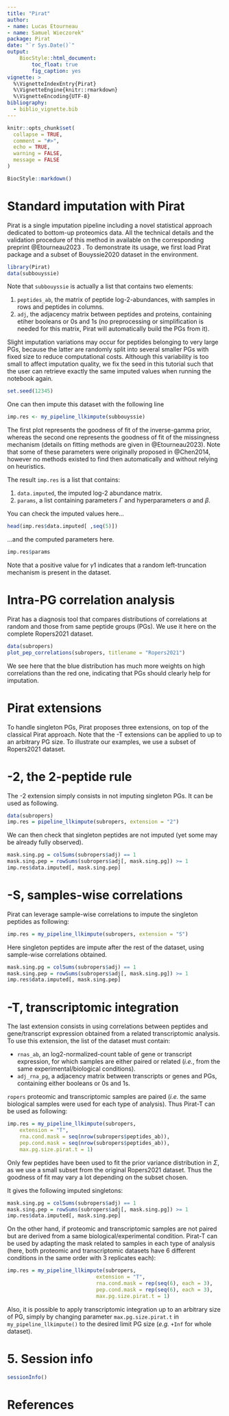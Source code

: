 ```yaml
---
title: "Pirat"
author: 
- name: Lucas Etourneau
- name: Samuel Wieczorek"
package: Pirat
date: "`r Sys.Date()`"
output:
    BiocStyle::html_document:
        toc_float: true
        fig_caption: yes
vignette: >
  %\VignetteIndexEntry{Pirat}
  %\VignetteEngine{knitr::rmarkdown}
  %\VignetteEncoding{UTF-8}
bibliography:
  - biblio_vignette.bib
---
```


```r
knitr::opts_chunk$set(
  collapse = TRUE,
  comment = "#>",
  echo = TRUE,
  warning = FALSE,
  message = FALSE
)
```


```r
BiocStyle::markdown()
```



# Standard imputation with Pirat

Pirat is a single imputation pipeline including a novel statistical approach 
dedicated to bottom-up proteomics data. All the technical details and the 
validation procedure of this method in available on the corresponding 
preprint @Etourneau2023 .
To demonstrate its usage, we first load Pirat package and a subset of 
Bouyssie2020 dataset in the environment.

```r
library(Pirat)
data(subbouyssie)
```

Note that `subbouyssie` is actually a list that contains two elements:

1. `peptides_ab`, the matrix of peptide log-2-abundances, with samples in rows 
and peptides in columns.
2. `adj`, the adjacency matrix between peptides and proteins, containing etiher 
booleans or 0s and 1s (no preprocessing or simplification is needed for this 
matrix, Pirat will automatically build the PGs from it).

Slight imputation variations may occur for peptides belonging to very large 
PGs, because the latter are randomly split into several smaller PGs with fixed 
size to reduce computational costs. Although this variability is too small to 
affect imputation quality, we fix the seed in this tutorial such that the user 
can retrieve exactly the same imputed values when running the notebook again.
```r
set.seed(12345)
```

One can then impute this dataset with the following line

```r
imp.res <- my_pipeline_llkimpute(subbouyssie)
```

The first plot represents the goodness of fit of the inverse-gamma prior, 
whereas the second one
represents the goodness of fit of the missingness mechanism (details on fitting 
methods are given in @Etourneau2023). Note that some of these parameters were 
originally proposed in @Chen2014, however no methods existed to find then 
automatically and without relying on heuristics.

The result `imp.res` is a list that contains:

1. `data.imputed`, the imputed log-2 abundance matrix.
2. `params`, a list containing parameters $\Gamma$ and hyperparameters 
$\alpha$ and $\beta$.

You can check the imputed values here...

```r
head(imp.res$data.imputed[ ,seq(5)])
```

...and the computed parameters here.

```r
imp.res$params
```
Note that a positive value for $\gamma1$ indicates that a random left-truncation
mechanism
is present in the dataset.

# Intra-PG correlation analysis

Pirat has a diagnosis tool that compares distributions of correlations at 
random and those from same peptide groups (PGs).
We use it here on the complete Ropers2021 dataset.

```r
data(subropers)
plot_pep_correlations(subropers, titlename = "Ropers2021")
```
 We see here that the blue distribution has much more weights on high 
 correlations than the red one,
 indicating that PGs should clearly help for imputation.
 
# Pirat extensions
 
To handle singleton PGs, Pirat proposes three extensions, on top of the 
classical Pirat approach.
Note that the -T extensions can be applied to up to an arbitrary PG size.
To illustrate our examples, we use a subset of Ropers2021 dataset.
 
# -2, the 2-peptide rule
 
The -2 extension simply consists in not imputing singleton PGs. It can be 
used as following.

```r
data(subropers)
imp.res = pipeline_llkimpute(subropers, extension = "2")
```

We can then check that singleton peptides are not imputed (yet some may be 
already fully observed).

```r
mask.sing.pg = colSums(subropers$adj) == 1
mask.sing.pep = rowSums(subropers$adj[, mask.sing.pg]) >= 1
imp.res$data.imputed[, mask.sing.pep]
```

# -S, samples-wise correlations

Pirat can leverage sample-wise correlations to impute the singleton peptides 
as following:

```r
imp.res = my_pipeline_llkimpute(subropers, extension = "S")
```

Here singleton peptides are impute after the rest of the dataset, using 
sample-wise correlations obtained.


```r
mask.sing.pg = colSums(subropers$adj) == 1
mask.sing.pep = rowSums(subropers$adj[, mask.sing.pg]) >= 1
imp.res$data.imputed[, mask.sing.pep]
```

# -T, transcriptomic integration

The last extension consists in using correlations between peptides and 
gene/transcript expression obtained from a related transcriptomic analysis. 
To use this extension, the list of the dataset must contain:

* `rnas_ab`, an log2-normalized-count table of gene or transcript expression, 
for which samples are either paired or related (*i.e.*, from the same 
experimental/biological conditions).
* `adj_rna_pg`, a adjacency matrix between transcripts or genes and PGs, 
containing either booleans or 0s and 1s.

`ropers` proteomic and transcriptomic samples are paired (*i.e.* the same 
biological samples were used for each type of analysis). Thus Pirat-T can be 
used as following:

```r
imp.res = my_pipeline_llkimpute(subropers,
    extension = "T",
    rna.cond.mask = seq(nrow(subropers$peptides_ab)),
    pep.cond.mask = seq(nrow(subropers$peptides_ab)),
    max.pg.size.pirat.t = 1)
```

Only few peptides have been used to fit the prior variance distribution in 
$\Sigma$, as we use a small subset from the original Ropers2021 dataset. Thus 
the goodness of fit may vary a lot depending on the subset chosen.

It gives the following imputed singletons:

```r
mask.sing.pg = colSums(subropers$adj) == 1
mask.sing.pep = rowSums(subropers$adj[, mask.sing.pg]) >= 1
imp.res$data.imputed[, mask.sing.pep]
```

On the other hand, if proteomic and transcriptomic samples are not paired but 
are derived from a same biological/experimental condition. Pirat-T can be used 
by adapting the mask related to samples in each type of analysis (here, both 
proteomic and transcriptomic datasets have 6 different conditions in the same 
order with 3 replicates each):

```r
imp.res = my_pipeline_llkimpute(subropers,
                             extension = "T",
                             rna.cond.mask = rep(seq(6), each = 3),
                             pep.cond.mask = rep(seq(6), each = 3),
                             max.pg.size.pirat.t = 1)
```

Also, it is possible to apply transcriptomic integration up to an arbitrary 
size of PG, simply by 
changing parameter `max.pg.size.pirat.t` in `my_pipeline_llkimpute()` to the 
desired limit PG size (*e.g.* `+Inf` for whole dataset).

# 5. Session info

```r
sessionInfo()
```

# References